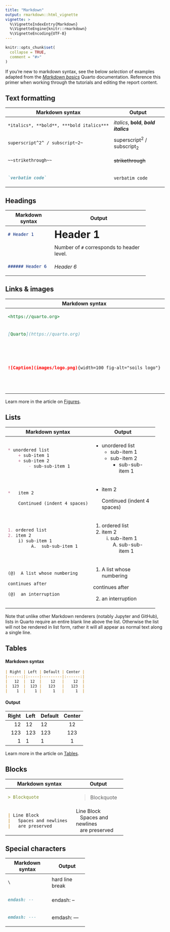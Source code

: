 ```yaml
---
title: "Markdown"
output: rmarkdown::html_vignette
vignette: >
  %\VignetteIndexEntry{Markdown}
  %\VignetteEngine{knitr::rmarkdown}
  %\VignetteEncoding{UTF-8}
---
```


```r
knitr::opts_chunk$set(
  collapse = TRUE,
  comment = "#>"
)
```

If you're new to markdown syntax, see the below *selection* of examples adapted from the [*Markdown basics*](https://quarto.org/docs/authoring/markdown-basics.html) Quarto documentation. Reference this primer when working through the tutorials and editing the report content.

## Text formatting

+-----------------------------------------+-----------------------------------------+
| Markdown syntax                         | Output                                  |
+=========================================+=========================================+
| ``` markdown                            | *italics*, **bold**, ***bold italics*** |
| *italics*, **bold**, ***bold italics*** |                                         |
| ```                                     |                                         |
+-----------------------------------------+-----------------------------------------+
| ``` markdown                            | superscript^2^ / subscript~2~           |
| superscript^2^ / subscript~2~           |                                         |
| ```                                     |                                         |
+-----------------------------------------+-----------------------------------------+
| ``` markdown                            | ~~strikethrough~~                       |
| ~~strikethrough~~                       |                                         |
| ```                                     |                                         |
+-----------------------------------------+-----------------------------------------+
| ``` markdown                            | `verbatim code`                         |
| `verbatim code`                         |                                         |
| ```                                     |                                         |
+-----------------------------------------+-----------------------------------------+

## Headings

+-----------------+--------------------------------------------+
| Markdown syntax | Output                                     |
+=================+============================================+
| ``` markdown    | # Header 1 {.heading-output}               |
| # Header 1      |                                            |
| ```             |                                            |
+-----------------+--------------------------------------------+
|                 | Number of `#` corresponds to header level. |
+-----------------+--------------------------------------------+
| ``` markdown    | ###### Header 6 {.heading-output}          |
| ###### Header 6 |                                            |
| ```             |                                            |
+-----------------+--------------------------------------------+

```{=html}
<style type="text/css">
.heading-output {
  border-bottom: none;
  margin-top: 0;
  margin-bottom: 0;
}
</style>
```
## Links & images

+-------------------------------------------------------------+-----------------------------------------------------------------------+
| Markdown syntax                                             | Output                                                                |
+=============================================================+=======================================================================+
| ``` markdown                                                | <https://quarto.org>                                                  |
| <https://quarto.org>                                        |                                                                       |
| ```                                                         |                                                                       |
+-------------------------------------------------------------+-----------------------------------------------------------------------+
| ``` markdown                                                | [Quarto](https://quarto.org)                                          |
| [Quarto](https://quarto.org)                                |                                                                       |
| ```                                                         |                                                                       |
+-------------------------------------------------------------+-----------------------------------------------------------------------+
| ``` markdown                                                | ![Caption](../man/figures/logo.png){fig-alt="soils logo" width="100"} |
| ![Caption](images/logo.png){width=100 fig-alt="soils logo"} |                                                                       |
| ```                                                         |                                                                       |
+-------------------------------------------------------------+-----------------------------------------------------------------------+

Learn more in the article on [Figures](https://quarto.org/docs/authoring/figures.html).

## Lists

+---------------------------------+---------------------------------+
| Markdown syntax                 | Output                          |
+=================================+=================================+
| ``` markdown                    | -   unordered list              |
| * unordered list                |     -   sub-item 1              |
|     + sub-item 1                |     -   sub-item 2              |
|     + sub-item 2                |         -   sub-sub-item 1      |
|         - sub-sub-item 1        |                                 |
| ```                             |                                 |
+---------------------------------+---------------------------------+
| ``` markdown                    | -   item 2                      |
| *   item 2                      |                                 |
|                                 |     Continued (indent 4 spaces) |
|     Continued (indent 4 spaces) |                                 |
| ```                             |                                 |
+---------------------------------+---------------------------------+
| ``` markdown                    | 1.  ordered list                |
| 1. ordered list                 | 2.  item 2                      |
| 2. item 2                       |     i)  sub-item 1              |
|     i) sub-item 1               |         A.  sub-sub-item 1      |
|          A.  sub-sub-item 1     |                                 |
| ```                             |                                 |
+---------------------------------+---------------------------------+
| ``` markdown                    | (1) A list whose numbering      |
| (@)  A list whose numbering     |                                 |
|                                 | continues after                 |
| continues after                 |                                 |
|                                 | (2) an interruption             |
| (@)  an interruption            |                                 |
| ```                             |                                 |
+---------------------------------+---------------------------------+

Note that unlike other Markdown renderers (notably Jupyter and GitHub), lists in Quarto require an entire blank line above the list. Otherwise the list will not be rendered in list form, rather it will all appear as normal text along a single line.

## Tables

#### Markdown syntax

``` markdown
| Right | Left | Default | Center |
|------:|:-----|---------|:------:|
|   12  |  12  |    12   |    12  |
|  123  |  123 |   123   |   123  |
|    1  |    1 |     1   |     1  |
```

#### Output

| Right | Left | Default | Center |
|------:|:-----|---------|:------:|
|    12 | 12   | 12      |   12   |
|   123 | 123  | 123     |  123   |
|     1 | 1    | 1       |   1    |

Learn more in the article on [Tables](https://quarto.org/docs/authoring/tables.html).

## Blocks

+-------------------------+--------------------------+
| Markdown syntax         | Output                   |
+=========================+==========================+
| ``` markdown            | > Blockquote             |
| > Blockquote            |                          |
| ```                     |                          |
+-------------------------+--------------------------+
| ``` markdown            | | Line Block             |
| | Line Block            | |    Spaces and newlines |
| |   Spaces and newlines | |    are preserved       |
| |   are preserved       |                          |
| ```                     |                          |
+-------------------------+--------------------------+

## Special characters

+-----------------+-----------------+
| Markdown syntax | Output          |
+=================+=================+
| ``` markdown    | hard line break |
| \               |                 |
| ```             |                 |
+-----------------+-----------------+
| ``` markdown    | endash: --      |
| endash: --      |                 |
| ```             |                 |
+-----------------+-----------------+
| ``` markdown    | emdash: ---     |
| emdash: ---     |                 |
| ```             |                 |
+-----------------+-----------------+
